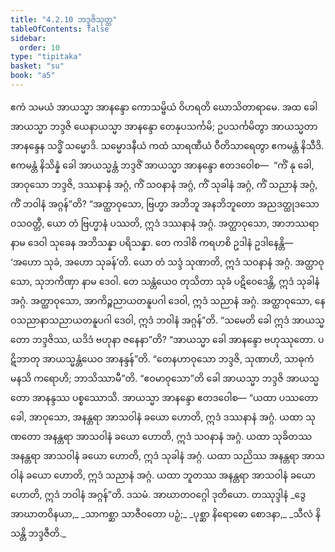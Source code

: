 ```yaml
---
title: "4.2.10 ဘဒ္ဒဇိသုတ္တ"
tableOfContents: false
sidebar:
  order: 10
type: "tipitaka"
basket: "su"
book: "a5"
---
```



<DynamicBreadcrumb />

<Division number="170" book="a5" e="ch" v="16" p="177">

<Paragraph number="989" book="a5">
ဧကံ သမယံ အာယသ္မာ အာနန္ဒော ကောသမ္ဗိယံ ဝိဟရတိ ဃောသိတာရာမေ. အထ ခေါ အာယသ္မာ ဘဒ္ဒဇိ ယေနာယသ္မာ အာနန္ဒော တေနုပသင်္ကမိ; ဥပသင်္ကမိတွာ အာယသ္မတာ အာနန္ဒေန သဒ္ဓိံ သမ္မောဒိ. သမ္မောဒနီယံ ကထံ သာရဏီယံ ဝီတိသာရေတွာ ဧကမန္တံ နိသီဒိ. ဧကမန္တံ နိသိန္နံ ခေါ အာယသ္မန္တံ ဘဒ္ဒဇိံ အာယသ္မာ အာနန္ဒော ဧတဒဝေါစ—  “ကိံ နု ခေါ, အာဝုသော ဘဒ္ဒဇိ, ဒဿနာနံ အဂ္ဂံ, ကိံ သဝနာနံ အဂ္ဂံ, ကိံ သုခါနံ အဂ္ဂံ, ကိံ သညာနံ အဂ္ဂံ, ကိံ ဘဝါနံ အဂ္ဂန်”တိ?
</Paragraph>

<Paragraph number="990" book="a5">
“အတ္ထာဝုသော, ဗြဟ္မာ အဘိဘူ အနဘိဘူတော အညဒတ္ထုဒသော ဝသဝတ္တီ, ယော တံ ဗြဟ္မာနံ ပဿတိ, ဣဒံ ဒဿနာနံ အဂ္ဂံ. အတ္ထာဝုသော, အာဘဿရာ နာမ ဒေဝါ သုခေန အဘိသန္နာ ပရိသန္နာ. တေ ကဒါစိ ကရဟစိ ဥဒါနံ ဥဒါနေန္တိ—  ‘အဟော သုခံ, အဟော သုခန်’တိ. ယော တံ သဒ္ဒံ သုဏာတိ, ဣဒံ သဝနာနံ အဂ္ဂံ. အတ္ထာဝုသော, သုဘကိဏှာ နာမ ဒေဝါ. တေ သန္တံယေဝ တုသိတာ သုခံ ပဋိဝေဒေန္တိ, ဣဒံ သုခါနံ အဂ္ဂံ. အတ္ထာဝုသော, အာကိဉ္စညာယတနူပဂါ ဒေဝါ, ဣဒံ သညာနံ အဂ္ဂံ. အတ္ထာဝုသော, နေဝသညာနာသညာယတနူပဂါ ဒေဝါ, ဣဒံ ဘဝါနံ အဂ္ဂန်”တိ. “သမေတိ ခေါ ဣဒံ အာယသ္မတော ဘဒ္ဒဇိဿ, ယဒိဒံ ဗဟုနာ ဇနေနာ”တိ?
</Paragraph>

<Paragraph number="991" book="a5">
“အာယသ္မာ ခေါ အာနန္ဒော ဗဟုဿုတော. ပဋိဘာတု အာယသ္မန္တံယေဝ အာနန္ဒန်”တိ. “တေနဟာဝုသော ဘဒ္ဒဇိ, သုဏာဟိ, သာဓုကံ မနသိ ကရောဟိ; ဘာသိဿာမီ”တိ. “ဧဝမာဝုသော”တိ ခေါ အာယသ္မာ ဘဒ္ဒဇိ အာယသ္မတော အာနန္ဒဿ ပစ္စဿောသိ. အာယသ္မာ အာနန္ဒော ဧတဒဝေါစ—
</Paragraph>

<Paragraph number="992" book="a5">
“ယထာ ပဿတော ခေါ, အာဝုသော, အနန္တရာ အာသဝါနံ ခယော ဟောတိ, ဣဒံ ဒဿနာနံ အဂ္ဂံ. ယထာ သုဏတော အနန္တရာ အာသဝါနံ ခယော ဟောတိ, ဣဒံ သဝနာနံ အဂ္ဂံ. ယထာ သုခိတဿ အနန္တရာ အာသဝါနံ ခယော ဟောတိ, ဣဒံ သုခါနံ အဂ္ဂံ. ယထာ သညိဿ အနန္တရာ အာသဝါနံ ခယော ဟောတိ, ဣဒံ သညာနံ အဂ္ဂံ. ယထာ ဘူတဿ အနန္တရာ အာသဝါနံ ခယော ဟောတိ, ဣဒံ ဘဝါနံ အဂ္ဂန်”တိ.

</Paragraph>
</Division>

<Paragraph number="993" type="center" book="a5">
ဒသမံ.



</Paragraph>

<Paragraph number="994" type="center" book="a5">
အာဃာတဝဂ္ဂေါ ဒုတိယော.



</Paragraph>

<Paragraph number="995" type="center" book="a5">
တဿုဒ္ဒါနံ


</Paragraph>

<Paragraph number="996" type="verses" book="a5">
_ဒွေ အာဃာတဝိနယာ,_  
_သာကစ္ဆာ သာဇီဝတော ပဉှံ;_  
_ပုစ္ဆာ နိရောဓော စောဒနာ,_  
_သီလံ နိသန္တိ ဘဒ္ဒဇီတိ._
</Paragraph>